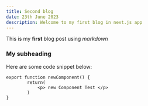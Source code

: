 ```yaml
---
title: Second blog
date: 23th June 2023
description: Welcome to my first blog in next.js app
---
```


This is my **first** blog post using _markdown_

### My subheading

Here are some code snippet below:

```
export function newComponent() {
        return(
            <p> new Component Test </p>
        )
}

```
